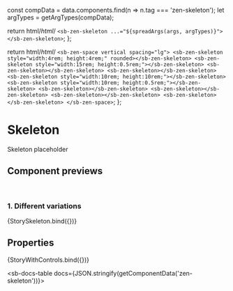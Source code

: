 
const compData = data.components.find(n => n.tag === 'zen-skeleton');
let argTypes = getArgTypes(compData);

<Meta title="Layout/Skeleton" component="zen-skeleton" argTypes={argTypes} />

  return html/*html*/ ` <sb-zen-skeleton ...="${spreadArgs(args, argTypes)}"></sb-zen-skeleton> `;
};

  return html/*html*/ `
    <sb-zen-space vertical spacing="lg">
      <sb-zen-skeleton style="width:4rem; height:4rem;" rounded></sb-zen-skeleton>
      <sb-zen-skeleton style="width:15rem; height:0.5rem;"></sb-zen-skeleton>
      <sb-zen-skeleton></sb-zen-skeleton>
      <sb-zen-skeleton></sb-zen-skeleton>
      <sb-zen-skeleton style="width:10rem; height:10rem;"></sb-zen-skeleton>
      <sb-zen-skeleton style="width:10rem; height:0.5rem;"></sb-zen-skeleton>
      <sb-zen-skeleton></sb-zen-skeleton>
      <sb-zen-skeleton></sb-zen-skeleton>
      <sb-zen-skeleton></sb-zen-skeleton>
      <sb-zen-skeleton></sb-zen-skeleton>
    </sb-zen-space>
  `;
};

# Skeleton

Skeleton placeholder

## Component previews

<br />

### 1. Different variations

<Canvas>
  <Story name="StorySkeleton">{StorySkeleton.bind({})}</Story>
</Canvas>

## Properties

<Canvas>
  <Story
    name="default"
    args={{
      ...getDefaultArgs(argTypes),
    }}
  >
    {StoryWithControls.bind({})}
  </Story>
</Canvas>

<ArgsTable story="default" />

<sb-docs-table docs={JSON.stringify(getComponentData('zen-skeleton'))}></sb-docs-table>
